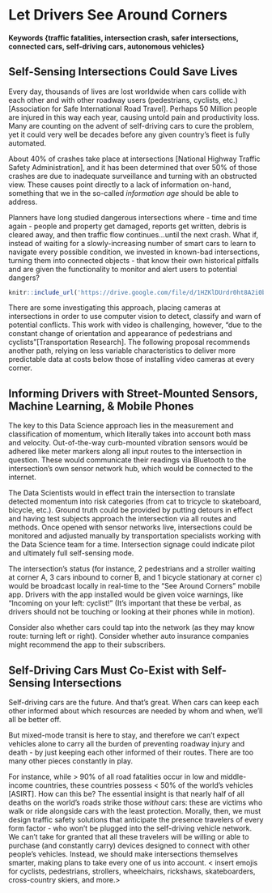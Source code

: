 # Let Drivers See Around Corners  {#self-sensing-intersections-let-drivers-see-around-corners}

#### Keywords {traffic fatalities, intersection crash, safer intersections, connected cars, self-driving cars, autonomous vehicles}

## Self-Sensing Intersections Could Save Lives

Every day, thousands of lives are lost worldwide when cars collide with each other and with other roadway users (pedestrians, cyclists, etc.)[Association for Safe International Road Travel]. Perhaps 50 Million people are injured in this way each year, causing untold pain and productivity loss. Many are counting on the advent of self-driving cars to cure the problem, yet it could very well be decades before any given country's fleet is fully automated.

About 40% of crashes take place at intersections [National Highway Traffic Safety Administration], and it has been determined that over 50% of those crashes are due to  inadequate surveillance and turning with an obstructed view. These causes point directly to a lack of information on-hand, something that we in the so-called *information age* should be able to address.

Planners have long studied dangerous intersections where - time and time again - people and property get damaged, reports get written, debris is cleared away, and then traffic flow continues...until the next crash. What if, instead of waiting for a slowly-increasing number of smart cars to learn to navigate every possible condition, we invested in known-bad intersections, turning them into connected objects - that know their own historical pitfalls and are given the functionality to monitor and alert users to potential dangers?

```r
knitr::include_url('https://drive.google.com/file/d/1HZKlDUrdr0ht8A2i0b5phq_jJmYjYLdX/preview')
```

There are some investigating this approach, placing cameras at intersections in order to use computer vision to detect, classify and warn of potential conflicts. This work with video is challenging, however, "due to the constant change of orientation and appearance of pedestrians and cyclists"[Transportation Research]. The following proposal recommends another path, relying on less variable characteristics to deliver more predictable data at costs below those of installing video cameras at every corner.

## Informing Drivers with Street-Mounted Sensors, Machine Learning, & Mobile Phones

The key to this Data Science approach lies in the measurement and classification of momentum, which literally takes into account both mass and velocity. Out-of-the-way curb-mounted vibration sensors would be adhered like meter markers along all input routes to the intersection in question.  These would communicate their readings via Bluetooth to the intersection's own sensor network hub, which would be connected to the internet.

The Data Scientists would in effect train the intersection to translate detected momentum into risk categories (from cat to tricycle to skateboard, bicycle, etc.). Ground truth could be provided by putting detours in effect and having test subjects approach the intersection via all routes and methods. Once opened with sensor networks live, intersections could be monitored and adjusted manually by transportation specialists working with the Data Science team for a time. Intersection signage could indicate pilot and ultimately full self-sensing mode.  

The intersection's status (for instance, 2 pedestrians and a stroller waiting at corner A, 3 cars inbound to corner B, and 1 bicycle stationary at corner c) would be broadcast locally in real-time to the "See Around Corners" mobile app. Drivers with the app installed would be given voice warnings, like "Incoming on your left: cyclist!" (It's important that these be verbal, as drivers should not be touching or looking at their phones while in motion).

Consider also whether cars could tap into the network (as they may know route: turning left or right). Consider whether auto insurance companies might recommend the app to their subscribers.


## Self-Driving Cars Must Co-Exist with Self-Sensing Intersections

Self-driving cars are the future. And that's great. When cars can keep each other informed about which resources are needed by whom and when, we'll all be better off.

But mixed-mode transit is here to stay, and therefore we can't expect vehicles alone to carry all the burden of preventing roadway injury and death - by just keeping each other informed of their routes. There are too many other pieces constantly in play.

For instance, while > 90% of all road fatalities occur in low and middle-income countries, these countries possess < 50% of the world's vehicles [ASIRT]. How can this be? The essential insight is that nearly half of all deaths on the world’s roads strike those *without* cars: these are victims who walk or ride alongside cars with the least protection. Morally, then, we must design traffic safety solutions that anticipate the presence travelers of every form factor - who won't be plugged into the self-driving vehicle network. We can't take for granted that all these travelers will be willing or able to purchase (and constantly carry) devices designed to connect with other people's vehicles. Instead, we should make intersections themselves smarter, making plans to take every one of us into account. < insert emojis for cyclists, pedestrians, strollers, wheelchairs, rickshaws, skateboarders, cross-country skiers, and more.>
